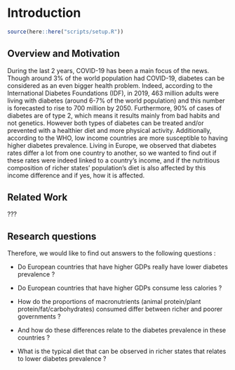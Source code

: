 # Introduction

```r
source(here::here("scripts/setup.R"))
```

## Overview and Motivation

During the last 2 years, COVID-19 has been a main focus of the news. Though around 3% of the world population had COVID-19, diabetes can be considered as an even bigger health problem. Indeed, according to the International Diabetes Foundations (IDF), in 2019, 463 million adults were living with diabetes (around 6-7% of the world population) and this number is forecasted to rise to 700 million by 2050. Furthermore, 90% of cases of diabetes are of type 2, which means it results mainly from bad habits and not genetics. However both types of diabetes can be treated and/or prevented with a healthier diet and more physical activity. Additionally, according to the WHO, low income countries are more susceptible to having higher diabetes prevalence. Living in Europe, we observed that diabetes rates differ a lot from one country to another, so we wanted to find out if these rates were indeed linked to a country’s income, and if the nutritious composition of richer states’ population’s diet is also affected by this income difference and if yes, how it is affected. 

## Related Work

  ???

## Research questions

Therefore, we would like to find out answers to the following questions :

- Do European countries that have higher GDPs really have lower diabetes prevalence ?

- Do European countries that have higher GDPs consume less calories ?

- How do the proportions of macronutrients (animal protein/plant protein/fat/carbohydrates) consumed differ between richer and poorer governments ?

- And how do these differences relate to the diabetes prevalence in these countries ?

- What is the typical diet that can be observed in richer states that relates to lower diabetes prevalence ?